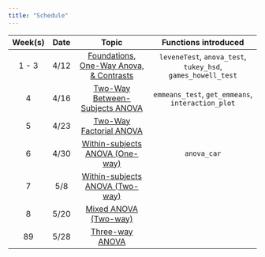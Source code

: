 ```yaml
---
title: "Schedule"
---
```


| **Week(s)** |  **Date**           |           **Topic**                                                |                          **Functions introduced**                                               |
| :-------:   | :-----------------: | :----------------------------------------------------------------: | :----------------------------------------------------------------------------------------------: | 
| 1 - 3       |  4/12                | [Foundations, One-Way Anova, & Contrasts](slides/wk1-3.html)       | `leveneTest`, `anova_test`, `tukey_hsd`, `games_howell_test`                                     |
| 4           | 4/16                |  [Two-Way Between-Subjects ANOVA](slides/wk4.html)                  |   `emmeans_test`, `get_emmeans`, `interaction_plot`                                               |
| 5           | 4/23                |  [Two-Way Factorial ANOVA](slides/wk_5.html)                           |                                                                                                    |
| 6          | 4/30                 |  [Within-subjects ANOVA (One-way)](slides/wk_6.html)                     |  `anova_car`                                                                                                  |
| 7          | 5/8                  | [Within-subjects ANOVA (Two-way)](slides/wk_7.html)                   |   
| 8         | 5/20                 | [Mixed ANOVA (Two-way)](slides/wk_8.html)                              |       
| 89        | 5/28               | [Three-way ANOVA](slides/wk_9.html)                              |             